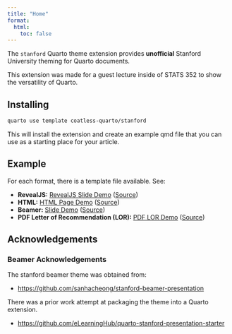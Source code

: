 ```yaml
---
title: "Home"
format: 
  html:
    toc: false
---
```


The `stanford` Quarto theme extension provides **unofficial** Stanford University theming for Quarto documents. 

:::{.callout-note}
This extension was made for a guest lecture inside of STATS 352 to show the versatility of Quarto.
:::

## Installing

```bash
quarto use template coatless-quarto/stanford
```

This will install the extension and create an example qmd file that you can use as a starting place for your article.

## Example

For each format, there is a template file available. See:

- **RevealJS:** [RevealJS Slide Demo](demos/template-revealjs.qmd) ([Source](https://quarto.thecoatlessprofessor.com/stanford/demos/template-revealjs.html))
- **HTML:** [HTML Page Demo](demos/template-html.qmd) ([Source](https://github.com/coatless-quarto/stanford/blob/main/docs/demos/template-html.qmd))
- **Beamer:** [Slide Demo](demos/template-beamer.qmd) ([Source](https://github.com/coatless-quarto/stanford/blob/main/docs/demos/template-beamer.qmd))
- **PDF Letter of Recommendation (LOR):** [PDF LOR Demo](demos/template-lor-pdf.qmd) ([Source](https://github.com/coatless-quarto/stanford/blob/main/docs/demos/template-lor-pdf.qmd))

## Acknowledgements

### Beamer Acknowledgements 

The stanford beamer theme was obtained from:

- <https://github.com/sanhacheong/stanford-beamer-presentation>

There was a prior work attempt at packaging the theme into a Quarto extension. 

- <https://github.com/eLearningHub/quarto-stanford-presentation-starter>

